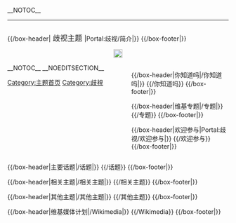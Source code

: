 {{browsebar}}__NOTOC__
----

<div style="float:right; width:100%">

{{/box-header|<big> 歧视主题 </big>|Portal:歧视/简介|}}
{{Portal:歧视/简介}}
{{/box-footer|}}

<div style="text-align:center; margin:0.25em auto 0.75em">[[File:Fairytale_key_enter-2.png|20px]]{{purge|刷新页面}}</div>

</div>

<div style="float:left; width:55%;"> <!-- This width add to the the margin below to equal 99%-->

{{Random portal component|max=3|header=特色条目|footer=更多特色条目...|subpage=特色条目}}

{{Random portal component|max=6|header=特色图片||footer=更多特色图片...|subpage=特色图片}}

</div>

<div style="float:right; width:44%;">

{{Portal:歧视/box-header|分类|Portal:歧视/分类|}}
{{Portal:歧视/分类}}
{{Portal:歧视/box-footer|}}

{{/box-header|你知道吗|{{FULLPAGENAME}}/你知道吗|}}
{{{{FULLPAGENAME}}/你知道吗}}
{{/box-footer|}}

{{/box-header|维基专题|{{FULLPAGENAME}}/专题|}}
{{{{FULLPAGENAME}}/专题}}
{{/box-footer|}}

{{/box-header|欢迎参与|Portal:歧视/欢迎参与|}}
{{/欢迎参与}}
{{/box-footer|}}

</div>

<div style="float:right; width:100%">

{{/box-header|主要话题|{{FULLPAGENAME}}/话题|}}
{{{{FULLPAGENAME}}/话题}}
{{/box-footer|}}

{{/box-header|相关主题|{{FULLPAGENAME}}/相关主题|}}
{{{{FULLPAGENAME}}/相关主题}}
{{/box-footer|}}

{{/box-header|其他主题|{{FULLPAGENAME}}/其他主题|}}
{{{{FULLPAGENAME}}/其他主题}}
{{/box-footer|}}

{{/box-header|维基媒体计划|{{FULLPAGENAME}}/Wikimedia|}}
{{{{FULLPAGENAME}}/Wikimedia}}
{{/box-footer|}}

</div>

__NOTOC__
__NOEDITSECTION__

[[Category:主题首页|Category:主题首页]]
[[Category:歧視|Category:歧視]]
